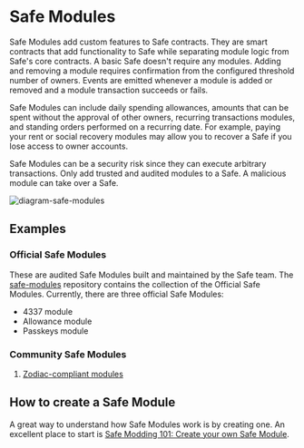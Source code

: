 

# Safe Modules

Safe Modules add custom features to Safe contracts. They are smart contracts that add functionality to Safe while separating module logic from Safe's core contracts. A basic Safe doesn't require any modules. Adding and removing a module requires confirmation from the configured threshold number of owners. Events are emitted whenever a module is added or removed and a module transaction succeeds or fails.

Safe Modules can include daily spending allowances, amounts that can be spent without the approval of other owners, recurring transactions modules, and standing orders performed on a recurring date. For example, paying your rent or social recovery modules may allow you to recover a Safe if you lose access to owner accounts.

<Callout type='error' emoji='‼️'>
  Safe Modules can be a security risk since they can execute arbitrary
  transactions. Only add trusted and audited modules to a Safe. A malicious
  module can take over a Safe.
</Callout>

![diagram-safe-modules](../../assets/diagram-safe-modules.png)

## Examples 

### Official Safe Modules

These are audited Safe Modules built and maintained by the Safe team. The [safe-modules](https://github.com/safe-global/safe-modules) repository contains the collection of the Official Safe Modules. Currently, there are three official Safe Modules:
- 4337 module
- Allowance module
- Passkeys module

### Community Safe Modules

1. [Zodiac-compliant modules](https://zodiac.wiki/index.php%3Ftitle=Introduction:_Zodiac_Protocol.html#Modules)

## How to create a Safe Module

A great way to understand how Safe Modules work is by creating one. An excellent place to start is [Safe Modding 101: Create your own Safe Module](https://www.youTube.com/watch?v=nmDYc9PlAic).

<YouTube embedId='nmDYc9PlAic' />
